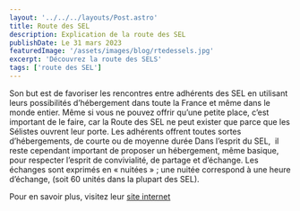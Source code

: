 ```yaml
---
layout: '../../../layouts/Post.astro'
title: Route des SEL
description: Explication de la route des SEL
publishDate: Le 31 mars 2023
featuredImage: '/assets/images/blog/rtedessels.jpg'
excerpt: 'Découvrez la route des SELS'
tags: ['route des SEL']
---
```


Son but est de favoriser les rencontres entre adhérents des SEL en utilisant leurs possibilités d’hébergement dans toute la France et même dans le monde entier.
Même si vous ne pouvez offrir qu’une petite place, c’est important de le faire, car la Route des SEL ne peut exister que parce que les Sélistes ouvrent leur porte. Les adhérents offrent toutes sortes d’hébergements, de courte ou de moyenne durée
Dans l’esprit du SEL,  il reste cependant important de proposer un hébergement, même basique, pour respecter l’esprit de convivialité, de partage et d’échange.
Les échanges sont exprimés en « nuitées » ; une nuitée correspond à une heure d’échange, (soit 60 unités dans la plupart des SEL).

Pour en savoir plus, visitez leur [site internet](https://route-des-sel.org/)